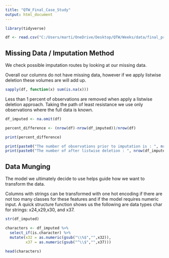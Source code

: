 ---
title: "QTW_Final_Case_Study"
output: html_document
---


```{r}

library(tidyverse)

```



```{r}

df <- read.csv("C:/Users/marti/OneDrive/Desktop/QTW/Weeks/data/final_project.csv")

```

## Missing Data / Imputation Method


We check possible imputation routes by looking at our missing data.

Overall our columns do not have missing data, however if we apply listwise deletion these volumes are will add up.

```{r}

sapply(df, function(x) sum(is.na(x))) 

```

Less than 1 percent of observations are removed when apply a listwise deletion approach. Taking the path of least resistance we use only observations where the full data is known.

```{r}

df_imputed <- na.omit(df)

percent_difference <- (nrow(df)-nrow(df_imputed))/nrow(df)

print(percent_difference)

print(paste0("The number of observations prior to imputation is : ", nrow(df)))
print(paste0("The number of after listwise deletion : ", nrow(df_imputed)))

```


## Data Munging

The model we ultimately decide to use helps guide how we want to transform the data. 

Columns with strings can be transformed with one hot encoding if there are not too many classes for these features and if the model requires numeric input. A quick structure function shows us the following are data types char for strings: x24,x29,x30, and x37.

```{r}

str(df_imputed)

```

```{r}

characters <- df_imputed %>%
  select_if(is.character) %>%
  mutate(x32 = as.numeric(gsub("\\%$","",x32)),
         x37 = as.numeric(gsub("^\\$","",x37)))

head(characters)

```


